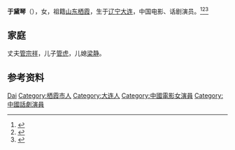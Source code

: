 '''于黛琴'''（{{bd|1931年|}}），女，祖籍[[山东|山东]][[栖霞县|栖霞]]，生于[[辽宁|辽宁]][[大连|大连]]，中国电影、话剧演员。<ref>{{Cite book|title=华夏妇女名人词典|author=周行健主编|publisher=华夏出版社|year=1988|isbn=|location=北京|pages=}}</ref><ref>{{Cite book|title=中国妇女名人录|author=薛维维; 慕群|publisher=陕西人民出版社|year=1988|isbn=|location=西安|pages=}}</ref><ref>{{Cite book|title=二十世纪中国名人辞典|author=蔡开松, 于信凤主编; 曾卓明, 周溯源, 赵书刚副主编|publisher=辽宁人民出版社|year=1991|isbn=|location=沈阳|pages=}}</ref>

== 家庭 ==
丈夫[[管宗祥|管宗祥]]，儿子[[管虎|管虎]]，儿媳[[梁静_(演员)|梁静]]。

== 参考资料 ==
{{reflist}}

{{中国人物小作品}}

{{Authority control}}
{{DEFAULTSORT:Yu于}}
[[Category:于姓|Dai]]
[[Category:栖霞市人|Category:栖霞市人]]
[[Category:大连人|Category:大连人]]
[[Category:中國電影女演員|Category:中國電影女演員]]
[[Category:中國話劇演員|Category:中國話劇演員]]